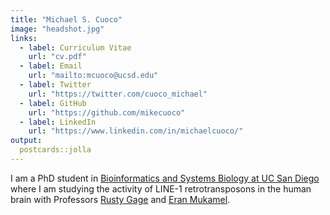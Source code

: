 ```yaml
---
title: "Michael S. Cuoco"
image: "headshot.jpg"
links:
  - label: Curriculum Vitae
    url: "cv.pdf"
  - label: Email
    url: "mailto:mcuoco@ucsd.edu"
  - label: Twitter
    url: "https://twitter.com/cuoco_michael"
  - label: GitHub
    url: "https://github.com/mikecuoco"
  - label: LinkedIn
    url: "https://www.linkedin.com/in/michaelcuoco/"
output:
  postcards::jolla
---
```

 
I am a PhD student in [Bioinformatics and Systems Biology at UC San Diego](https://bioinformatics.ucsd.edu/) 
where I am studying the activity of LINE-1 retrotransposons in the human brain 
with Professors [Rusty Gage](https://www.salk.edu/scientist/rusty-gage/) and [Eran Mukamel](https://cogsci.ucsd.edu/people/faculty/eran-mukamel.html).

